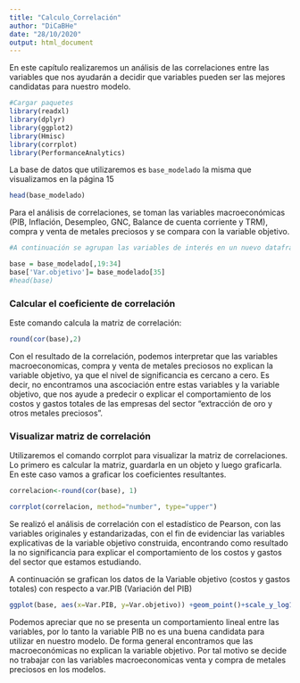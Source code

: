 ```yaml
---
title: "Calculo_Correlación"
author: "DiCaBHe"
date: "28/10/2020"
output: html_document
---
```


En este capítulo realizaremos un análisis de las correlaciones entre las variables que nos ayudarán a decidir que variables pueden ser las mejores candidatas para nuestro modelo.

```r
#Cargar paquetes
library(readxl)
library(dplyr)
library(ggplot2)
library(Hmisc)
library(corrplot)
library(PerformanceAnalytics)
```

La base de datos que utilizaremos es `base_modelado` la misma que visualizamos en la página 15

```r
head(base_modelado)
```
Para el análisis de correlaciones, se toman las variables macroeconómicas (PIB, Inflación, Desempleo, GNC, Balance de cuenta corriente y TRM), compra y venta de metales preciosos y se compara con la variable objetivo.

```r
#A continuación se agrupan las variables de interés en un nuevo dataframe

base = base_modelado[,19:34]
base['Var.objetivo']= base_modelado[35]
#head(base)
```

### Calcular el coeficiente de correlación
Este comando calcula la matriz de correlación:
```r
round(cor(base),2)  
```

Con el resultado de la correlación, podemos interpretar que las variables macroeconomicas, compra y venta de metales preciosos no explican la variable objetivo, ya que el nivel de significancia es
cercano a cero. Es decir, no encontramos una ascociación entre estas variables y la variable objetivo, que nos ayude a predecir o explicar el comportamiento de los costos y gastos totales de las empresas del sector "extracción de oro y otros metales preciosos".

### Visualizar matriz de correlación
Utilizaremos el comando corrplot para visualizar la matriz de correlaciones. Lo primero es calcular la matriz, guardarla en un objeto y luego graficarla. En este caso vamos a graficar los coeficientes resultantes.

```r
correlacion<-round(cor(base), 1)

corrplot(correlacion, method="number", type="upper")
```
Se realizó el análisis de correlación con el estadístico de Pearson, con las variables originales y estandarizadas, con el fin de evidenciar las variables explicativas de la variable objetivo construida, encontrando como resultado la no significancia para explicar el comportamiento de
los costos y gastos del sector que estamos estudiando.

A continuación se grafican los datos de la Variable objetivo (costos y gastos totales) con respecto a var.PIB (Variación del PIB)

```r
ggplot(base, aes(x=Var.PIB, y=Var.objetivo)) +geom_point()+scale_y_log10()

```
Podemos apreciar que no se presenta un comportamiento lineal entre las variables, por lo tanto la variable PIB no es una buena candidata para utilizar en nuestro modelo. De forma general encontramos que las macroeconómicas no explican la variable objetivo.
Por tal motivo se decide no trabajar con las variables macroeconomicas venta y compra de metales preciosos en los modelos.


